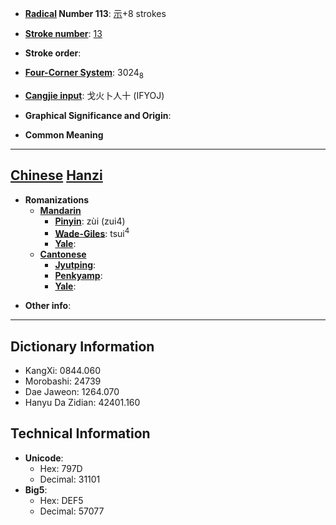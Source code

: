 * '''[[Wiktionary:Chinese radical index| Radical]] Number 113''': [[Wiktionary:Chinese radical index 示|示]]+8 strokes

* '''[[Wiktionary:Chinese total strokes index|Stroke number]]''': [[Wiktionary:Chinese total strokes index 13|13]]

* '''Stroke order''': 

* '''[[Wiktionary:Chinese four corner index|Four-Corner System]]''': 3024<sub>8</sub>

* '''[[Wiktionary:Chinese Cangjie index|Cangjie input]]''': 戈火卜人十 (IFYOJ)

* '''Graphical Significance and Origin''': 

* '''Common Meaning'''

----

== [[Chinese]] [[Hanzi]] ==

* '''Romanizations'''
** '''[[Mandarin]]'''
*** '''[[Pinyin]]''': zùi (zui4)
*** '''[[Wade-Giles]]''': tsui<sup>4</sup>
*** '''[[Yale]]''': 
** '''[[Cantonese]]'''
*** '''[[Jyutping]]''':
*** '''[[Penkyamp]]''': 
*** '''[[Yale]]''': 

* '''Other info''': 

----

== Dictionary Information ==

* KangXi: 0844.060
* Morobashi: 24739
* Dae Jaweon: 1264.070
* Hanyu Da Zidian: 42401.160

== Technical Information ==

* '''Unicode''':
** Hex: 797D
** Decimal: 31101
* '''Big5''':
** Hex: DEF5
** Decimal: 57077